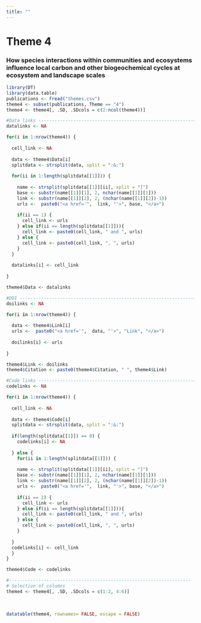 ```yaml
---
title: ""
---
```


# Theme 4

### How species interactions within communities and ecosystems influence local carbon and other biogeochemical cycles at ecosystem and landscape scales

```r
library(DT)
library(data.table)
publications <- fread("themes.csv")
theme4 <- subset(publications, Theme == "4")
theme4 <- theme4[, .SD, .SDcols = c(2:ncol(theme4))]

#Data links ------------------------------------------------------------------------
datalinks <- NA

for(i in 1:nrow(theme4)) {
  
  cell_link <- NA
  
  data <- theme4$Data[i]
  splitdata <- strsplit(data, split = ":&:")
  
  for(ii in 1:length(splitdata[[1]])) {
    
    name <- strsplit(splitdata[[1]][ii], split = "]")
    base <- substr(name[[1]][1], 2, nchar(name[[1]][1]))
    link <- substr(name[[1]][2], 2, (nchar(name[[1]][2])-1))
    urls <-  paste0("<a href='",  link, "'>", base, "</a>")
    
    if(ii == 1) {
      cell_link <- urls
    } else if(ii == length(splitdata[[1]])){
      cell_link <- paste0(cell_link, " and ", urls)
    } else {
      cell_link <- paste0(cell_link, ", ", urls)
    }
  }
  
  datalinks[i] <- cell_link
  
}

theme4$Data <- datalinks

#DOI -------------------------------------------------------------------------------
doilinks <- NA

for(i in 1:nrow(theme4)) {
  
  data <- theme4$Link[i]
  urls <-  paste0("<a href='",  data, "'>", "Link", "</a>")
  
  doilinks[i] <- urls
  
}

theme4$Link <- doilinks
theme4$Citation <- paste0(theme4$Citation, " ", theme4$Link)

#Code links ------------------------------------------------------------------------
codelinks <- NA

for(i in 1:nrow(theme4)) {
  
  cell_link <- NA
  
  data <- theme4$Code[i]
  splitdata <- strsplit(data, split = ":&:")
  
  if(length(splitdata[[1]]) == 0) {
    codelinks[i] <- NA
    
  } else {
    for(ii in 1:length(splitdata[[1]])) {
      
    name <- strsplit(splitdata[[1]][ii], split = "]")
    base <- substr(name[[1]][1], 2, nchar(name[[1]][1]))
    link <- substr(name[[1]][2], 2, (nchar(name[[1]][2])-1))
    urls <-  paste0("<a href='",  link, "'>", base, "</a>")
    
    if(ii == 1) {
      cell_link <- urls
    } else if(ii == length(splitdata[[1]])){
      cell_link <- paste0(cell_link, " and ", urls)
    } else {
      cell_link <- paste0(cell_link, ", ", urls)
    }
    
  }
  codelinks[i] <- cell_link
  }
}

theme4$Code <- codelinks

#--------------------------------------------------------------------
# Selection of columns
theme4 <- theme4[, .SD, .SDcols = c(1:2, 4:6)]
```

<br>

```r
datatable(theme4, rownames= FALSE, escape = FALSE)
```
